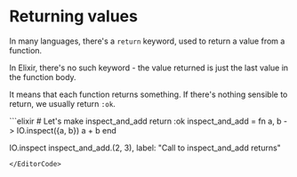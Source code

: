 
# Returning values

In many languages, there's a `return` keyword, used to return a value from a function.

In Elixir, there's no such keyword - the value returned is just the last value in the function body.

It means that each function returns something. If there's nothing sensible to return, we usually return `:ok`.

<EditorCode>
```elixir
# Let's make inspect_and_add return :ok
inspect_and_add = fn a, b ->
  IO.inspect({a, b})
  a + b
end

IO.inspect inspect_and_add.(2, 3), label: "Call to inspect_and_add returns"
```
</EditorCode>
